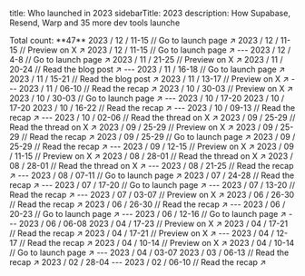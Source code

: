 
title: Who launched in 2023
sidebarTitle: 2023
description: How Supabase, Resend, Warp and 35 more dev tools launche

<Info>
  Total count: **47**
</Info>

<Update label="/ 12" description="Count: 4">
  <Card title="Acreom Dev Week" href="https://acreom.com/dev-week">
    2023 / 12 / 11-15 // Go to launch page ↗︎
  </Card>
  <Card title="Grafbase Launch Week 2" href="https://twitter.com/grafbase/status/1730144897351483602">
    2023 / 12 / 11-15 // Preview on X ↗︎
  </Card>
  <Card title="Supabase Launch Week X" href="https://supabase.com/launch-week/x">
    2023 / 12 / 11-15 // Go to launch page ↗︎
  </Card>
  ---
  <Card title="Papermark Launch Week" href="https://www.papermark.io/launch-week">
    2023 / 12 / 4-8 // Go to launch page ↗︎
  </Card>
</Update>

<Update label="/ 11" description="Count: 6">
  <Card title="Fastgen Launch Week" href="https://x.com/FastgenHQ/status/1726753060867731468">
    2023 / 11 / 21-25 // Preview on X ↗︎
  </Card>
  <Card title="CodeSandbox Launch Week" href="https://codesandbox.io/blog/codesandbox-launch-week">
    2023 / 11 / 20-24 // Read the blog post ↗︎
  </Card>
  ---
  <Card title="Highlight.io Launch Week 3" href="https://www.highlight.io/launch/week-3">
    2023 / 11 / 16-18 // Go to launch page ↗︎
  </Card>
  <Card title="AWS Amplify Launch Week 1" href="https://aws.amazon.com/blogs/mobile/join-us-for-a-week-of-aws-amplify-launches/">
    2023 / 11 / 15-21 // Read the blog post ↗︎
  </Card>
  <Card title="Sentry Launch Week 1" href="https://x.com/getsentry/status/1721662133727789565">
    2023 / 11 / 13-17 // Preview on X ↗︎
  </Card>
  ---
  <Card title="Dopt Launch Week" href="https://blog.dopt.com/nov-2023-launch-week">
    2023 / 11 / 06-10 // Read the recap ↗︎
  </Card>
</Update>

<Update label="/ 10" description="Count: 7">
  <Card title="Outerbase Launch Week 1" href="https://x.com/outerbase/status/1719053301407203755">
    2023 / 10 / 30-03 // Preview on X ↗︎
  </Card>
  <Card title="Timescale Cloud Week" href="https://www.timescale.com/launch/2023">
    2023 / 10 / 30-03 // Go to launch page ↗︎
  </Card>
  ---
  <Card title="Depot Drop Week 2">
    2023 / 10 / 17-20
  </Card>
  <Card title="Sequin Launch Week">
    2023 / 10 / 17-20
  </Card>
  <Card title="Wasp Launch Week 4" href="https://wasp-lang.dev/blog/2023/10/13/wasp-launch-week-four)">
    2023 / 10 / 16-22 // Read the recap ↗︎
  </Card>
  ---
  <Card title="Dagster Launch Week" href="https://dagster.io/events/dagster-launch-week-oct-2023">
    2023 / 10 / 09-13 // Read the recap ↗︎
  </Card>
  ---
  <Card title="Mux Launch Week" href="https://x.com/MuxHQ/status/1708940798891299061">
    2023 / 10 / 02-06 // Read the thread on X ↗︎
  </Card>
</Update>

<Update label="/ 09" description="Count: 7">
  <Card title="Zuplo Launch Week" href="https://x.com/zuplo/status/1706318614788256088">
    2023 / 09 / 25-29 // Read the thread on X ↗︎
  </Card>
  <Card title="Documenso Launch Week 1" href="https://x.com/documenso/status/1705175181545849001">
    2023 / 09 / 25-29 // Preview on X ↗︎
  </Card>
  <Card title="Mintlify Launch Week I" href="https://mintlify.com/blog/launch-week-wrapup">
    2023 / 09 / 25-29 // Read the recap ↗︎
  </Card>
  <Card title="Railway Launch Week" href="https://railway.app/launch-week-01">
    2023 / 09 / 25-29 // Go to launch page ↗︎
  </Card>
  <Card title="Turso Launch Week 1" href="https://blog.turso.tech/turso-launch-week-accelerates-growth-nets-1-5k-new-users-in-7-days-2829ed781dc2">
    2023 / 09 / 25-29 // Read the recap ↗︎
  </Card>
  ---
  <Card title="Wundergraph Launch Week" href="https://x.com/wundergraphcom/status/1701219048082813035">
    2023 / 09 / 12-15 // Preview on X ↗︎
  </Card>
  <Card title="Fine Launch Week" href="https://twitter.com/thisisfinedev/status/1700788560859738280">
    2023 / 09 / 11-15 // Preview on X ↗︎
  </Card>
</Update>

<Update label="/ 08" description="Count: 4">
  <Card title="Astro 3.0 Launch Week" href="https://x.com/astrodotbuild/status/1696170401875853743">
    2023 / 08 / 28-01 // Read the thread on X ↗︎
  </Card>
  <Card title="Xata Launch Week 1" href="https://twitter.com/xata/status/1697942269574189238">
    2023 / 08 / 28-01 // Read the thread on X ↗︎
  </Card>
  ---
  <Card title="Warp Launch Week I" href="https://www.warp.dev/blog/shippable-innovation-how-one-hack-week-produced-five-ready-to-launch-features">
    2023 / 08 / 21-25 // Read the recap ↗︎
  </Card>
  ---
  <Card title="Supabase Launch Week 8" href="https://supabase.com/launch-week/8">
    2023 / 08 / 07-11 // Go to launch page ↗︎
  </Card>
</Update>

<Update label="/ 07" description="Count: 4">
  <Card title="Correlated Launch Week" href="https://www.getcorrelated.com/blog/correlated-launch-week-1-recap">
    2023 / 07 / 24-28 // Read the recap ↗︎
  </Card>
  ---
  <Card title="Depot Drop Week 1" href="https://depot.dev/drop-week/01">
    2023 / 07 / 17-20 // Go to launch page ↗︎
  </Card>
  ---
  <Card title="Highlight.io Launch Week 2" href="https://www.highlight.io/blog/tag/launch-week-2">
    2023 / 07 / 13-20 // Read the recap ↗︎
  </Card>
  ---
  <Card title="Remotion Launch Week" href="https://twitter.com/Remotion/status/1673336847768903685">
    2023 / 07 / 03-07 // Preview on X ↗︎
  </Card>
</Update>

<Update label="/ 06" description="Count: 5">
  <Card title="Convoy Launch Week" href="https://www.getconvoy.io/blog/convoy-launch-week">
    2023 / 06 / 26-30 // Read the recap ↗︎
  </Card>
  <Card title="Wasp Launch Week 3" href="https://wasp-lang.dev/blog/2023/06/22/wasp-launch-week-three">
    2023 / 06 / 26-30 // Read the recap ↗︎
  </Card>
  ---
  <Card title="Starburst Galaxy Launch Week" href="https://www.starburst.io/launch-week/">
    2023 / 06 / 20-23 // Go to launch page ↗︎
  </Card>
  ---
  <Card title="Specify Launch Week" href="https://specifyapp.com/launchweek">
    2023 / 06 / 12-16 // Go to launch page ↗︎
  </Card>
  ---
  <Card title="Semgrep Launch Week">
    2023 / 06 / 06-08
  </Card>
</Update>

<Update label="/ 05" description="Count: 0">

</Update>

<Update label="/ 04" description="Count: 7">
  <Card title="Grafbase Launch Week 1" href="https://twitter.com/grafbase/status/1640439800338456586">
    2023 / 04 / 17-23 // Preview on X ↗︎
  </Card>
  <Card title="Highlight.io Launch Week 1" href="https://www.highlight.io/blog/tag/launch-week-1">
    2023 / 04 / 17-21 // Read the recap ↗︎
  </Card>
  <Card title="Tinybird Launch Week 2" href="https://twitter.com/tinybirdco/status/1645443033163259905">
    2023 / 04 / 17-21 // Preview on X ↗︎
  </Card>
  ---
  <Card title="Wasp Launch Week 2" href="https://wasp-lang.dev/blog/2023/04/11/wasp-launch-week-two">
    2023 / 04 / 12-17 // Read the recap ↗︎
  </Card>
  <Card title="Livebook Launch Week" href="https://twitter.com/livebookdev/status/1644414219390005248">
    2023 / 04 / 10-14 // Preview on X ↗︎
  </Card>
  <Card title="Supabase Launch Week 7" href="https://supabase.com/launch-week/7">
    2023 / 04 / 10-14 // Go to launch page ↗︎
  </Card>
  ---
  <Card title="Payload Launch Week 2">
    2023 / 04 / 03-07
  </Card>
</Update>

<Update label="/ 03" description="Count: 1">
  <Card title="Resend Launch Week 1" href="https://resend.com/blog/launch-week-1-wrap-up">
    2023 / 03 / 06-13 // Read the recap ↗︎
  </Card>
</Update>

<Update label="/ 02" description="Count: 2">
  <Card title="Tinybird Launch Week 1">
    2023 / 02 / 28-04
  </Card>
  ---
  <Card title="Liveblocks Launch Week 2" href="https://liveblocks.io/blog/launch-week-2-wrap-up">
    2023 / 02 / 06-10 // Read the recap ↗︎
  </Card>
</Update>

<Update label="/ 01" description="Count: 0">

</Update>
